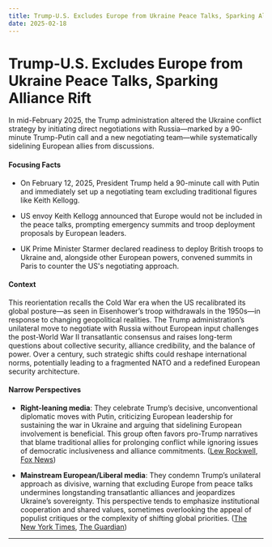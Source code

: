 ```yaml
---
title: Trump-U.S. Excludes Europe from Ukraine Peace Talks, Sparking Alliance Rift
date: 2025-02-18
---
```


# Trump-U.S. Excludes Europe from Ukraine Peace Talks, Sparking Alliance Rift

In mid-February 2025, the Trump administration altered the Ukraine conflict strategy by initiating direct negotiations with Russia—marked by a 90‐minute Trump-Putin call and a new negotiating team—while systematically sidelining European allies from discussions.

#### Focusing Facts

- On February 12, 2025, President Trump held a 90-minute call with Putin and immediately set up a negotiating team excluding traditional figures like Keith Kellogg.

- US envoy Keith Kellogg announced that Europe would not be included in the peace talks, prompting emergency summits and troop deployment proposals by European leaders.

- UK Prime Minister Starmer declared readiness to deploy British troops to Ukraine and, alongside other European powers, convened summits in Paris to counter the US's negotiating approach.

#### Context

This reorientation recalls the Cold War era when the US recalibrated its global posture—as seen in Eisenhower’s troop withdrawals in the 1950s—in response to changing geopolitical realities. The Trump administration’s unilateral move to negotiate with Russia without European input challenges the post-World War II transatlantic consensus and raises long-term questions about collective security, alliance credibility, and the balance of power. Over a century, such strategic shifts could reshape international norms, potentially leading to a fragmented NATO and a redefined European security architecture.

#### Narrow Perspectives

- **Right-leaning media**: They celebrate Trump’s decisive, unconventional diplomatic moves with Putin, criticizing European leadership for sustaining the war in Ukraine and arguing that sidelining European involvement is beneficial. This group often favors pro-Trump narratives that blame traditional allies for prolonging conflict while ignoring issues of democratic inclusiveness and alliance commitments. ([Lew Rockwell](https://www.lewrockwell.com/?post_type=pending-article&p=901105), [Fox News](https://www.foxnews.com/politics/trumps-ukraine-envoy-pulls-no-punches-europe-says-eu-might-not-have-place-russia-peace-talks))

- **Mainstream European/Liberal media**: They condemn Trump’s unilateral approach as divisive, warning that excluding Europe from peace talks undermines longstanding transatlantic alliances and jeopardizes Ukraine’s sovereignty. This perspective tends to emphasize institutional cooperation and shared values, sometimes overlooking the appeal of populist critiques or the complexity of shifting global priorities. ([The New York Times](https://www.nytimes.com/2025/02/16/us/politics/trump-europe-alliance-crisis.html), [The Guardian](https://www.theguardian.com/world/2025/feb/16/ukraine-summit-paris-macron-european-leaders-us-russia))

---

